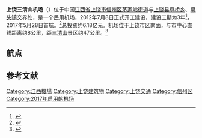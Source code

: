 {{Infobox airport
| name                = 上饶三清山机场
| nativename          = Shangrao Sanqingshan Airport
| image               = Shangrao Sanqingshan Jichang 2018.06.16 14-11-08.jpg
| type                = 民用
| owner               = 江西省机场集团公司
| operator            = [[首都机场集团|首都机场集团公司]]
| city-served         = [[江西省|江西省]][[上饶市|上饶市]]
| opened              = 2017年5月28日
| elevation-m         = 
| distance_to_city    = 4公里
| IATA                = SQD
| ICAO                = ZSSR
| coordinates         = {{coord|28|22|49|N|117|57|41|E|display=inline,title|scale:100000}}
| pushpin_map         = China Jiangxi##China
| pushpin_map_caption = 机场在江西省的位置##机场在中国的位置
| pushpin_label       = '''SQD'''
| r1-number           = 06/24
| r1-length-f         = 
| r1-length-m         = 
| r1-surface          = 
}}
'''上饶三清山机场'''（{{airport codes|SQD|ZSSR}}）位于中国[[江西省|江西省]][[上饶市|上饶市]][[信州区|信州区]][[茅家岭街道|茅家岭街道]]与[[上饶县|上饶县]][[尊桥乡|尊桥乡]]、[[皂头镇|皂头镇]]交界处，是一个民用机场，2012年7月8日正式开工建设，建设工期为3年<ref>{{cite web |url=http://news.carnoc.com/list/311/311836.html |title=上饶三清山机场建设进展顺利 今年年底将完工 |publisher=民航资源网 |date=2015-04-16 |accessdate=2015-05-03 |archive-date=2020-11-03 |archive-url=https://web.archive.org/web/20201103122325/http://news.carnoc.com/list/311/311836.html |dead-url=no }}</ref>，2017年5月28日首航。<ref>{{cite news|url=http://jx.sina.com.cn/news/dfdt/2017-05-28/detail-ifyfqqyh8849313.shtml|title=三清山机场首航成功 结束上饶无机场历史|publisher=新浪江西|date=2017-05-28|accessdate=2017-05-28|archive-date=2020-11-03|archive-url=https://web.archive.org/web/20201103191348/http://jx.sina.com.cn/news/dfdt/2017-05-28/detail-ifyfqqyh8849313.shtml|dead-url=no}}</ref>总投资约6.18亿元。机场位于上饶市区南面，与市中心直线距离约8公里，距[[三清山|三清山]]景区约47公里。<ref>{{Cite web |url=http://news.sina.com.cn/c/p/2012-07-09/155924740954.shtml |title=江西上饶三清山机场正式开建 |accessdate=2013-07-13 |archive-date=2020-11-03 |archive-url=https://web.archive.org/web/20201103150241/http://news.sina.com.cn/c/p/2012-07-09/155924740954.shtml |dead-url=no }}</ref>

==航点==
{{Airport-dest-list
| [[成都航空|成都航空]]| [[成都双流国际机场|成都]]、[[舟山普陀山機場|舟山]]
| [[中国联合航空|中国联合航空]]| [[北京大興國際机场|北京/大興]]、[[惠州平潭机场|惠州]]
| [[山东航空|山东航空]]| [[青岛流亭国际机场|青岛]]、[[深圳宝安国际机场|深圳]]
| [[中國東方航空|中國東方航空]]| [[昆明長水国际机场|昆明]]、[[哈爾濱太平国际机场|哈爾濱]]
|[[四川航空|四川航空]]| [[厦门高崎国际机场|厦门]]、[[重庆江北国际机场|重庆]]
}}

==参考文献==
{{reflist}}

{{江西机场}}
{{中华人民共和国机场}}
[[Category:江西機場|Category:江西機場]]
[[Category:上饶建筑物|Category:上饶建筑物]]
[[Category:上饶交通|Category:上饶交通]]
[[Category:信州区|Category:信州区]]
[[Category:2017年启用的机场|Category:2017年启用的机场]]
